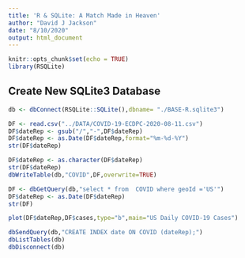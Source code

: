 ```yaml
---
title: 'R & SQLite: A Match Made in Heaven'
author: "David J Jackson"
date: "8/10/2020"
output: html_document
---
```


```r
knitr::opts_chunk$set(echo = TRUE)
library(RSQLite)
```

## Create New SQLite3 Database

```r
db <- dbConnect(RSQLite::SQLite(),dbname= "./BASE-R.sqlite3")
```
```r
DF <- read.csv("../DATA/COVID-19-ECDPC-2020-08-11.csv")
DF$dateRep <- gsub("/","-",DF$dateRep)
DF$dateRep <- as.Date(DF$dateRep,format="%m-%d-%Y")
str(DF$dateRep)
```
```r
DF$dateRep <- as.character(DF$dateRep)
str(DF$dateRep)
dbWriteTable(db,"COVID",DF,overwrite=TRUE)
```
```r
DF <- dbGetQuery(db,"select * from  COVID where geoId ='US'")
DF$dateRep <- as.Date(DF$dateRep)
str(DF)
```
```r
plot(DF$dateRep,DF$cases,type="b",main="US Daily COVID-19 Cases")
```
```r
dbSendQuery(db,"CREATE INDEX date ON COVID (dateRep);")
dbListTables(db)
dbDisconnect(db)
```



